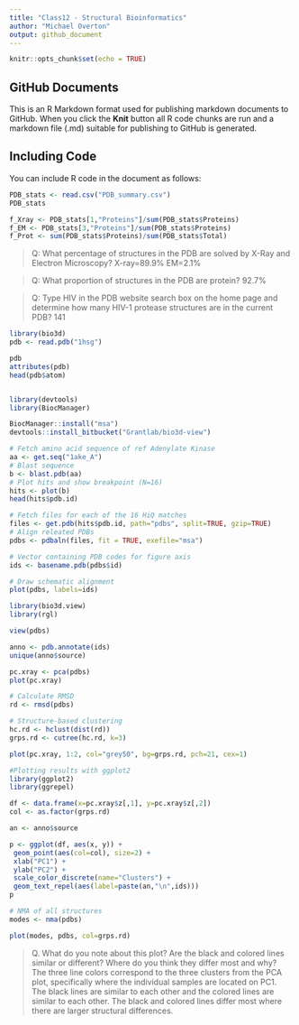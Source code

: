 ```yaml
---
title: "Class12 - Structural Bioinformatics"
author: "Michael Overton"
output: github_document
---
```


```r
knitr::opts_chunk$set(echo = TRUE)
```

## GitHub Documents

This is an R Markdown format used for publishing markdown documents to GitHub. When you click the **Knit** button all R code chunks are run and a markdown file (.md) suitable for publishing to GitHub is generated.

## Including Code

You can include R code in the document as follows:

```r
PDB_stats <- read.csv("PDB_summary.csv")
PDB_stats

f_Xray <- PDB_stats[1,"Proteins"]/sum(PDB_stats$Proteins)
f_EM <- PDB_stats[3,"Proteins"]/sum(PDB_stats$Proteins)
f_Prot <- sum(PDB_stats$Proteins)/sum(PDB_stats$Total)
```

> Q: What percentage of structures in the PDB are solved by X-Ray and Electron Microscopy?
  > X-ray=89.9%
  > EM=2.1%

> Q: What proportion of structures in the PDB are protein?
  > 92.7%

> Q: Type HIV in the PDB website search box on the home page and determine how many HIV-1 protease structures are in the current PDB?
  > 141
  
  
```r
library(bio3d)
pdb <- read.pdb("1hsg")

pdb
attributes(pdb)
head(pdb$atom)


library(devtools)
library(BiocManager)

BiocManager::install("msa")
devtools::install_bitbucket("Grantlab/bio3d-view")

# Fetch amino acid sequence of ref Adenylate Kinase
aa <- get.seq("1ake_A")
# Blast sequence
b <- blast.pdb(aa)
# Plot hits and show breakpoint (N=16)
hits <- plot(b)
head(hits$pdb.id)

```

  
  
```r
# Fetch files for each of the 16 HiQ matches
files <- get.pdb(hits$pdb.id, path="pdbs", split=TRUE, gzip=TRUE)
# Align releated PDBs
pdbs <- pdbaln(files, fit = TRUE, exefile="msa")

# Vector containing PDB codes for figure axis
ids <- basename.pdb(pdbs$id)

# Draw schematic alignment
plot(pdbs, labels=ids)


```
  


```r
library(bio3d.view)
library(rgl)

view(pdbs)
```


```r
anno <- pdb.annotate(ids)
unique(anno$source)

pc.xray <- pca(pdbs)
plot(pc.xray)
```


```r
# Calculate RMSD
rd <- rmsd(pdbs)

# Structure-based clustering
hc.rd <- hclust(dist(rd))
grps.rd <- cutree(hc.rd, k=3)

plot(pc.xray, 1:2, col="grey50", bg=grps.rd, pch=21, cex=1)
```



```r
#Plotting results with ggplot2
library(ggplot2)
library(ggrepel)

df <- data.frame(x=pc.xray$z[,1], y=pc.xray$z[,2])
col <- as.factor(grps.rd)

an <- anno$source

p <- ggplot(df, aes(x, y)) +
 geom_point(aes(col=col), size=2) +
 xlab("PC1") +
 ylab("PC2") +
 scale_color_discrete(name="Clusters") +
 geom_text_repel(aes(label=paste(an,"\n",ids)))
p
```



```r
# NMA of all structures
modes <- nma(pdbs)

plot(modes, pdbs, col=grps.rd)
```


> Q. What do you note about this plot? Are the black and colored lines similar or different? Where do you think they differ most and why?
  > The three line colors correspond to the three clusters from the PCA plot, specifically where the individual samples are located on PC1. The black lines are similar to each other and the colored lines are similar to each other. The black and colored lines differ most where there are larger structural differences.

















